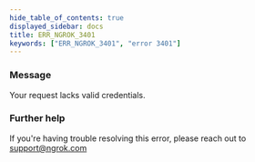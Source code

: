 ```yaml
---
hide_table_of_contents: true
displayed_sidebar: docs
title: ERR_NGROK_3401
keywords: ["ERR_NGROK_3401", "error 3401"]
---
```


### Message

Your request lacks valid credentials.

### Further help

If you're having trouble resolving this error, please reach out to [support@ngrok.com](mailto:support@ngrok.com?subject=Help%20with%20ERR_NGROK_3401)
